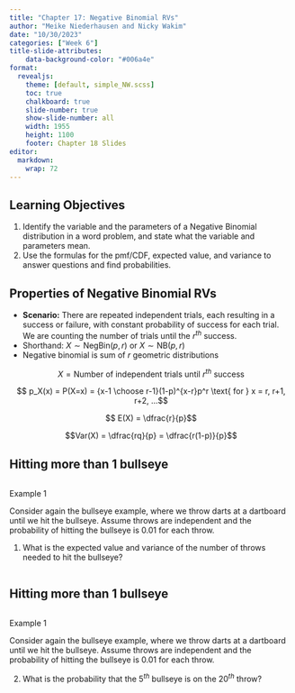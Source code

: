 ```yaml
---
title: "Chapter 17: Negative Binomial RVs"
author: "Meike Niederhausen and Nicky Wakim"
date: "10/30/2023"
categories: ["Week 6"]
title-slide-attributes:
    data-background-color: "#006a4e"
format: 
  revealjs:
    theme: [default, simple_NW.scss]
    toc: true
    chalkboard: true
    slide-number: true
    show-slide-number: all
    width: 1955
    height: 1100
    footer: Chapter 18 Slides
editor: 
  markdown: 
    wrap: 72
---
```


## Learning Objectives

1.  Identify the variable and the parameters of a Negative Binomial distribution in a word problem, and state what
    the variable and parameters mean.
2.  Use the formulas for the pmf/CDF, expected value, and variance to
    answer questions and find probabilities.

## Properties of Negative Binomial RVs

-   **Scenario:** There are repeated independent trials, each resulting
    in a success or failure, with constant probability of success for
    each trial. We are counting the number of trials until the $r^{th}$
    success.
-   Shorthand: $X \sim \text{NegBin}(p, r)$ or $X \sim \text{NB}(p, r)$
-   Negative binomial is sum of $r$ geometric distributions

$$
X = \text{Number of independent trials until } r^{th} \text{ success}
$$

$$ p_X(x) = P(X=x) = {x-1 \choose r-1}(1-p)^{x-r}p^r \text{ for } x = r, r+1, r+2, ...$$

$$ E(X) = \dfrac{r}{p}$$

$$Var(X) = \dfrac{rq}{p} = \dfrac{r(1-p)}{p}$$

## Hitting more than 1 bullseye

::: columns
::: {.column width="35%"}
::: example
::: ex-title
Example 1
:::

::: ex-cont
Consider again the bullseye example, where we throw darts at a dartboard
until we hit the bullseye. Assume throws are independent and the
probability of hitting the bullseye is 0.01 for each throw.

1.  What is the expected value and variance of the number of throws needed to hit the bullseye?
:::
:::
:::
:::

## Hitting more than 1 bullseye

::: columns
::: {.column width="35%"}
::: example
::: ex-title
Example 1
:::

::: ex-cont
Consider again the bullseye example, where we throw darts at a dartboard
until we hit the bullseye. Assume throws are independent and the
probability of hitting the bullseye is 0.01 for each throw.

2.  What is the probability that the $5^{th}$ bullseye is on the
    $20^{th}$ throw?
:::
:::
:::
:::


